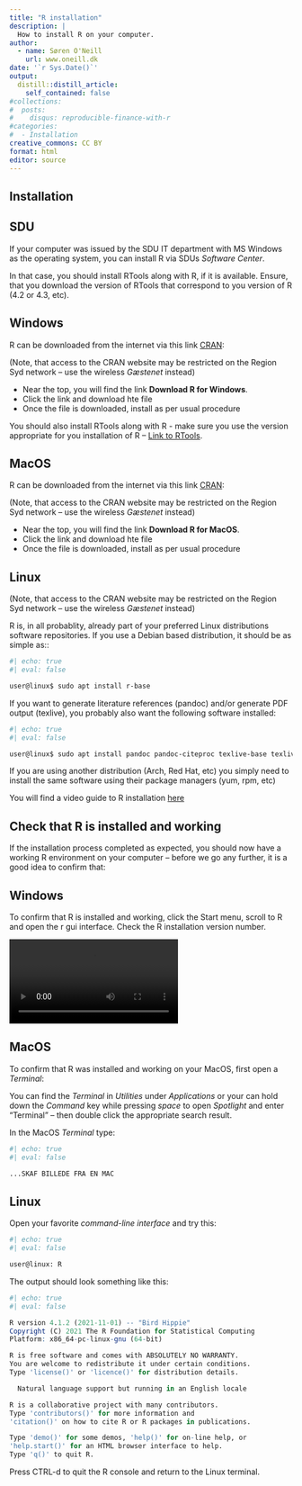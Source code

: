 ```yaml
---
title: "R installation"
description: |
  How to install R on your computer.
author:
  - name: Søren O'Neill
    url: www.oneill.dk
date: '`r Sys.Date()`'
output:
  distill::distill_article:
    self_contained: false
#collections:
#  posts:
#    disqus: reproducible-finance-with-r
#categories:
#  - Installation
creative_commons: CC BY
format: html
editor: source
---
```



## Installation

::: panel-tabset

## SDU

If your computer was issued by the SDU IT department with MS Windows as the operating system, you can install R via SDUs _Software Center_.

In that case, you should install RTools along with R, if it is available. Ensure, that you download the version of RTools that correspond to you version of R (4.2 or 4.3, etc).

## Windows

R can be downloaded from the internet via this link [CRAN](https://cran.r-project.org/):

(Note, that access to the CRAN website may be restricted on the Region Syd network -- use the wireless _Gæstenet_ instead)

-   Near the top, you will find the link **Download R for Windows**.
-   Click the link and download hte file
-   Once the file is downloaded, install as per usual procedure

You should also install RTools along with R - make sure you use the version appropriate for you installation of R -- [Link to RTools](https://cran.r-project.org/bin/windows/Rtools/).

## MacOS

R can be downloaded from the internet via this link [CRAN](https://cran.r-project.org/):

(Note, that access to the CRAN website may be restricted on the Region Syd network -- use the wireless _Gæstenet_ instead)

-   Near the top, you will find the link **Download R for MacOS**.
-   Click the link and download hte file
-   Once the file is downloaded, install as per usual procedure

## Linux

(Note, that access to the CRAN website may be restricted on the Region Syd network -- use the wireless _Gæstenet_ instead)

R is, in all probablity, already part of your preferred Linux distributions software repositories. If you use a Debian based distribution, it should be as simple as::

```bash
#| echo: true
#| eval: false

user@linux$ sudo apt install r-base

```

If you want to generate literature references (pandoc) and/or generate PDF output (texlive), you probably also want the following software installed:

```bash
#| echo: true
#| eval: false

user@linux$ sudo apt install pandoc pandoc-citeproc texlive-base texlive-extra-utils texlive-font-utils texlive-fonts-recommended texlive-fonts-extra texlive-latex-base texlive-latex-extra texlive-latex-recommended texlive-pictures texlive-pstricks texlive-xetex lmodern texlive-lang-european g++ libxml2-dev libcurl4-openssl-dev libssl-dev 

```

If you are using another distribution (Arch, Red Hat, etc) you simply need to install the same software using their package managers (yum, rpm, etc)
:::

You will find a video guide to R installation  [here](https://learnr-examples.shinyapps.io/ex-setup-r/#section-install-r)

## Check that R is installed and working

If the installation process completed as expected, you should now have a working R environment on your computer -- before we go any further, it is a good idea to confirm that:

::: panel-tabset

## Windows

To confirm that R is installed and working, click the Start menu, scroll to R and open the r gui interface. Check the R installation version number.

![](gfx/windows_check_installation.webm)

## MacOS

To confirm that R was installed and working on your MacOS, first open a *Terminal*:

You can find the *Terminal* in *Utilities* under *Applications* or your can hold down the *Command* key while pressing *space* to open *Spotlight* and enter "Terminal" -- then double click the appropriate search result.

In the MacOS *Terminal* type:

```bash
#| echo: true
#| eval: false

...SKAF BILLEDE FRA EN MAC
```

## Linux

Open your favorite *command-line interface* and try this:

```bash
#| echo: true
#| eval: false

user@linux: R
```

The output should look something like this:

```r
#| echo: true
#| eval: false

R version 4.1.2 (2021-11-01) -- "Bird Hippie"
Copyright (C) 2021 The R Foundation for Statistical Computing
Platform: x86_64-pc-linux-gnu (64-bit)

R is free software and comes with ABSOLUTELY NO WARRANTY.
You are welcome to redistribute it under certain conditions.
Type 'license()' or 'licence()' for distribution details.

  Natural language support but running in an English locale

R is a collaborative project with many contributors.
Type 'contributors()' for more information and
'citation()' on how to cite R or R packages in publications.

Type 'demo()' for some demos, 'help()' for on-line help, or
'help.start()' for an HTML browser interface to help.
Type 'q()' to quit R.
```

Press CTRL-d to quit the R console and return to the Linux terminal.

:::

<script src="https://giscus.app/client.js"
        data-repo="sorenoneill/r4phd"
        data-repo-id="R_kgDOJ9etDQ"
        data-category="Announcements"
        data-category-id="DIC_kwDOJ9etDc4CYApF"
        data-mapping="pathname"
        data-strict="0"
        data-reactions-enabled="0"
        data-emit-metadata="0"
        data-input-position="bottom"
        data-theme="cobalt"
        data-lang="en"
        crossorigin="anonymous"
        async>
</script>